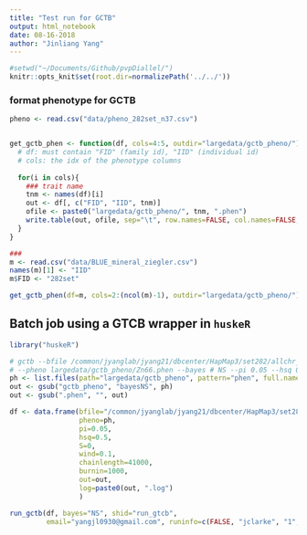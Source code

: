 ```yaml
---
title: "Test run for GCTB"
output: html_notebook
date: 08-16-2018
author: "Jinliang Yang"
---
```



```r
#setwd("~/Documents/Github/pvpDiallel/")
knitr::opts_knit$set(root.dir=normalizePath('../../'))
```


### format phenotype for GCTB

```r
pheno <- read.csv("data/pheno_282set_n37.csv")


get_gctb_phen <- function(df, cols=4:5, outdir="largedata/gctb_pheno/"){
  # df: must contain "FID" (family id), "IID" (individual id)
  # cols: the idx of the phenotype columns
  
  for(i in cols){
    ### trait name
    tnm <- names(df)[i]
    out <- df[, c("FID", "IID", tnm)]
    ofile <- paste0("largedata/gctb_pheno/", tnm, ".phen")
    write.table(out, ofile, sep="\t", row.names=FALSE, col.names=FALSE, quote=FALSE)
  }
}

### 
m <- read.csv("data/BLUE_mineral_ziegler.csv")
names(m)[1] <- "IID"
m$FID <- "282set"

get_gctb_phen(df=m, cols=2:(ncol(m)-1), outdir="largedata/gctb_pheno/")

```


## Batch job using a GTCB wrapper in `huskeR`

```r
library("huskeR")

# gctb --bfile /common/jyanglab/jyang21/dbcenter/HapMap3/set282/allchr_bisnp_n282_snpid_maf001_geno1 
# --pheno largedata/gctb_pheno/Zn66.phen --bayes # NS --pi 0.05 --hsq 0.5 --S 0 --wind 0.1 --chain-length 410000 --burn-in 10000 --out largedata/bayesNS/test > largedata/bayesNS/test.log
ph <- list.files(path="largedata/gctb_pheno", pattern="phen", full.names =  TRUE)
out <- gsub("gctb_pheno", "bayesNS", ph)
out <- gsub(".phen", "", out)

df <- data.frame(bfile="/common/jyanglab/jyang21/dbcenter/HapMap3/set282/allchr_bisnp_n282_snpid_maf001_geno1",
                 pheno=ph,
                 pi=0.05,
                 hsq=0.5,
                 S=0,
                 wind=0.1,
                 chainlength=41000,
                 burnin=1000,
                 out=out,
                 log=paste0(out, ".log")
                 )

run_gctb(df, bayes="NS", shid="run_gtcb",
         email="yangjl0930@gmail.com", runinfo=c(FALSE, "jclarke", "1", "10G", "8:00:00"))

```





